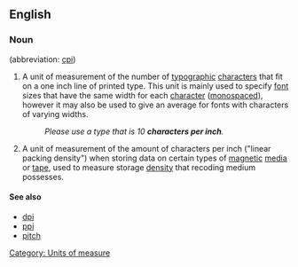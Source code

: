 ==English==
===Noun===
{{infl|en|noun|head=[[characters]] [[per]] [[inch]]}} (abbreviation: [[cpi]])

# {{context|design|typography}} A unit of measurement of the number of [[typographic]] [[characters]] that fit on a one inch line of printed type. This unit is mainly used to specify [[font]] sizes that have the same width for each [[character]] ([[monospaced]]), however it may also be used to give an average for fonts with characters of varying widths.
#:''Please use a type that is 10 '''characters per inch'''.''
# {{context|electronic media}} A unit of measurement of the amount of characters per inch ("linear packing density") when storing data on certain types of [[magnetic]] [[media]] or [[tape]], used to measure storage [[density]] that recoding medium possesses.

====See also====
* [[dpi]]
* [[ppi]]
* [[pitch]]

[[Category: Units of measure]]